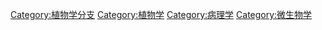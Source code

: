 {{Commonscat|Diseases and disorders of plants}}

[[Category:植物学分支|Category:植物学分支]]
[[Category:植物学|Category:植物学]]
[[Category:病理学|Category:病理学]]
[[Category:微生物学|Category:微生物学]]